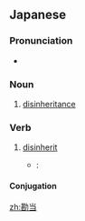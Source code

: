 ==Japanese==
{{ja-kanjitab|かん|とう|k2=どう|yomi=on}}

===Pronunciation===
* {{ja-pron|かんどう|yomi=o}}

===Noun===
{{ja-noun|かんどう}}

# [[disinheritance]]

===Verb===
{{ja-verb-suru|tr=trans|かんどう}}

# [[disinherit]]
#* {{RQ:Botchan}}:
#*: {{ja-usex|兄がおやじに言付けた。おやじがおれを勘当すると言い出した。|あに が おやじ に いつけた。 おやじ が おれ を かんどう する と い.いだした。|He told all about this to father, who said he would disinherit me.}}

====Conjugation====
{{ja-suru|かんどう}}

[[zh:勘当]]